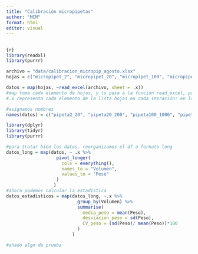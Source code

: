 ```yaml
---
title: "Calibración micropipetas"
author: "MCM"
format: html
editor: visual
---
```


## 

```r
{r}
library(readxl)
library(purrr)

archivo = "data/calibracion_micropip_agosto.xlsx"
hojas = c("micropipet_2", "micropipet_20", "micropipet_100", "micropipet_0,2_rep")

datos = map(hojas, ~read_excel(archivo, sheet = .x)) 
#map toma cada elemento de hojas, y lo pasa a la función read_excel, para leer cada hoja correspondiente
#.x representa cada elemento de la lista hojas en cada iteración: en la primera iteración, será micropipet_2, en la segunda micropipet_20...

#asignamos nombres
names(datos) = c("pipeta2_20", "pipeta20_200", "pipeta100_1000", "pipeta0.2_rep")

library(dplyr)
library(tidyr)
library(purrr)

#para tratar bien los datos, reorganizamos el df a formato long
datos_long = map(datos, ~ .x %>%
                   pivot_longer(
                     cols = everything(),
                     names_to = "Volumen",
                     values_to = "Peso"
                   )
                  )
#ahora podemos calcular la estadística
datos_estadisticos = map(datos_long, ~.x %>%
                           group_by(Volumen) %>%
                           summarise(
                             media_peso = mean(Peso),
                             desviacion_peso = sd(Peso),
                             CV_peso = (sd(Peso)/ mean(Peso))*100
                           )
                         )

#añado algo de prueba 
                      
```
